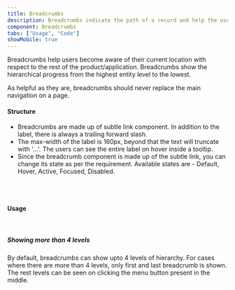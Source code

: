 ```yaml
---
title: Breadcrumbs
description: Breadcrumbs indicate the path of a record and help the users to navigate back to the parent record.
component: Breadcrumbs
tabs: ["Usage", "Code"]
showMobile: true
---
```


Breadcrumbs help users become aware of their current location with respect to the rest of the product/application. Breadcrumbs show the hierarchical progress from the highest entity level to the lowest.

As helpful as they are, breadcrumbs should never replace the main navigation on a page.
<br/>

#### Structure

* Breadcrumbs are made up of subtle link component. In addition to the label, there is always a trailing forward slash.
* The max-width of the label is 160px, beyond that the text will truncate with '…'. The users can see the entire label on hover inside a tooltip.
* Since the breadcrumb component is made up of the subtle link, you can change its state as per the requirement. Available states are - Default, Hover, Active, Focused, Disabled.
<br/>

<Preview name="breadcrumbs" />
<br/>

#### Usage
<br/>

##### Showing more than 4 levels
By default, breadcrumbs can show upto 4 levels of hierarchy. For cases where there are more than 4 levels, only first and last breadcrumb is shown. The rest levels can be seen on clicking the menu button present in the middle.

<Preview name="breadcrumbs-variants-more-than-4-levels" />
